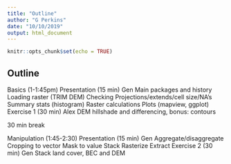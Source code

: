 ```yaml
---
title: "Outline"
author: "G Perkins"
date: "10/10/2019"
output: html_document
---
```


```r
knitr::opts_chunk$set(echo = TRUE)
```

## Outline

Basics (1-1:45pm) 
Presentation (15 min) Gen
Main packages and history
Loading raster (TRIM DEM)
Checking Projections/extends/cell size/NA’s
Summary stats (histogram)
Raster calculations
Plots (mapview, ggplot)
Exercise 1 (30 min) Alex
DEM hillshade and differencing, bonus: contours 

30 min break 

Manipulation (1:45-2:30)
Presentation (15 min) Gen
Aggregate/disaggregate 
Cropping to vector
Mask to value 
Stack
Rasterize
Extract 
Exercise 2 (30 min) Gen 
Stack land cover, BEC and DEM 

